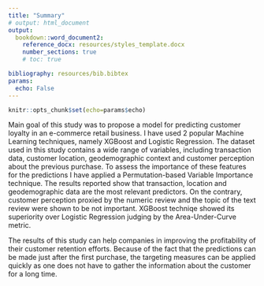 ---
title: "Summary"
# output: html_document
output:
  bookdown::word_document2:
    reference_docx: resources/styles_template.docx
    number_sections: true
    # toc: true

bibliography: resources/bib.bibtex
params:
  echo: False
---

```{r include=FALSE}
knitr::opts_chunk$set(echo=params$echo)
```


Main goal of this study was to propose a model for predicting customer loyalty in an e-commerce retail business. I have used 2 popular Machine Learning techniques, namely XGBoost and Logistic Regression.
The dataset used in this study contains a wide range of variables, including transaction data, customer location, geodemographic context and customer perception about the previous purchase.
To assess the importance of these features for the predictions I have applied a Permutation-based Variable Importance technique.
The results reported show that transaction, location and geodemographic data are the most relevant predictors. On the contrary, customer       perception proxied by the numeric review and the topic of the text review were shown to be not important.
XGBoost techniqe showed its superiority over Logistic Regression judging by the Area-Under-Curve metric.

The results of this study can help companies in improving the profitability of their customer retention efforts. Because of the fact that the predictions can be made just after the first purchase, the targeting measures can be applied quickly as one does not have to gather the information about the customer for a long time.



